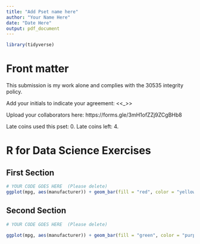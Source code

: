 ```yaml
---
title: "Add Pset name here"
author: "Your Name Here"
date: "Date Here"
output: pdf_document
---
```


```r
library(tidyverse)
```

<!-- .Rmd files use  markdown, a text mark up language, to provide formating.-->

<!--Text include within these strange arrows are comments and will not show up when you knit-->

# Front matter

This submission is my work alone and complies with the 30535 integrity policy.

Add your initials to indicate your agreement: \<\<\_\>\>

Upload your collaborators here: https://forms.gle/3mH1ofZZj9ZCgBHb8

Late coins used this pset: 0. Late coins left: 4. <!--You may use one for a given assignment.-->

# R for Data Science Exercises

<!--Note: Please do not restate questions in your submissions, directly write your answer--->

## First Section


```r
# YOUR CODE GOES HERE  (Please delete)
ggplot(mpg, aes(manufacturer)) + geom_bar(fill = "red", color = "yellow", linewidth = 2)
```


## Second Section

```r
# YOUR CODE GOES HERE  (Please delete)

ggplot(mpg, aes(manufacturer)) + geom_bar(fill = "green", color = "purple", linewidth = 2)
```

